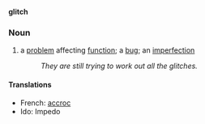'''glitch'''
===Noun===
# a [[problem]] affecting [[function]]; a [[bug]]; an [[imperfect]]ion
#:''They are still trying to work out all the glitches.''

====Translations====
*French: [[accroc]]
*Ido: Impedo